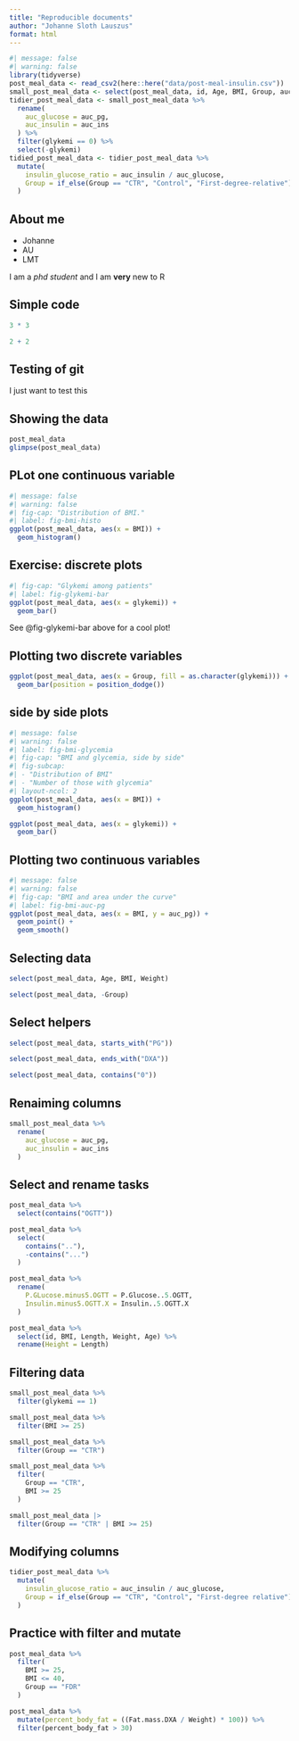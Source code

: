 ```yaml
---
title: "Reproducible documents"
author: "Johanne Sloth Lauszus"
format: html
---
```


```r
#| message: false
#| warning: false
library(tidyverse)
post_meal_data <- read_csv2(here::here("data/post-meal-insulin.csv"))
small_post_meal_data <- select(post_meal_data, id, Age, BMI, Group, auc_pg, auc_ins, glykemi)
tidier_post_meal_data <- small_post_meal_data %>%
  rename(
    auc_glucose = auc_pg,
    auc_insulin = auc_ins
  ) %>%
  filter(glykemi == 0) %>%
  select(-glykemi)
tidied_post_meal_data <- tidier_post_meal_data %>%
  mutate(
    insulin_glucose_ratio = auc_insulin / auc_glucose,
    Group = if_else(Group == "CTR", "Control", "First-degree-relative")
  )
```
## About me
- Johanne
- AU
- LMT

I am a *phd student* and I am **very** new to R

## Simple code

```r
3 * 3
```

```r
2 + 2
```

## Testing of git
I just want to test this 

## Showing the data
```r
post_meal_data
glimpse(post_meal_data)
```
## PLot one continuous variable

```r
#| message: false
#| warning: false
#| fig-cap: "Distribution of BMI."
#| label: fig-bmi-histo
ggplot(post_meal_data, aes(x = BMI)) +
  geom_histogram()
```
## Exercise: discrete plots
```r
#| fig-cap: "Glykemi among patients"
#| label: fig-glykemi-bar
ggplot(post_meal_data, aes(x = glykemi)) +
  geom_bar()
```
See @fig-glykemi-bar above for a cool plot!

## Plotting two discrete variables

```r
ggplot(post_meal_data, aes(x = Group, fill = as.character(glykemi))) +
  geom_bar(position = position_dodge())
```
## side by side plots
```r
#| message: false
#| warning: false
#| label: fig-bmi-glycemia
#| fig-cap: "BMI and glycemia, side by side"
#| fig-subcap:
#| - "Distribution of BMI"
#| - "Number of those with glycemia"
#| layout-ncol: 2
ggplot(post_meal_data, aes(x = BMI)) +
  geom_histogram()

ggplot(post_meal_data, aes(x = glykemi)) +
  geom_bar()
```

## Plotting two continuous variables
```r
#| message: false
#| warning: false
#| fig-cap: "BMI and area under the curve"
#| label: fig-bmi-auc-pg
ggplot(post_meal_data, aes(x = BMI, y = auc_pg)) +
  geom_point() +
  geom_smooth()
```
## Selecting data
```r
select(post_meal_data, Age, BMI, Weight)
```
```r
select(post_meal_data, -Group)
```
## Select helpers
```r
select(post_meal_data, starts_with("PG"))
```
```r
select(post_meal_data, ends_with("DXA"))
```
```r
select(post_meal_data, contains("0"))
```
## Renaiming columns
```r
small_post_meal_data %>%
  rename(
    auc_glucose = auc_pg,
    auc_insulin = auc_ins
  )
```
## Select and rename tasks
```r
post_meal_data %>%
  select(contains("OGTT"))
```
```r
post_meal_data %>%
  select(
    contains(".."),
    -contains("...")
  )
```

```r
post_meal_data %>%
  rename(
    P.GLucose.minus5.OGTT = P.Glucose..5.OGTT,
    Insulin.minus5.OGTT.X = Insulin..5.OGTT.X
  )
```
```r
post_meal_data %>%
  select(id, BMI, Length, Weight, Age) %>%
  rename(Height = Length)
```
## Filtering data
```r
small_post_meal_data %>%
  filter(glykemi == 1)
```
```r
small_post_meal_data %>%
  filter(BMI >= 25)
```

```r
small_post_meal_data %>%
  filter(Group == "CTR")
```
```r
small_post_meal_data %>%
  filter(
    Group == "CTR",
    BMI >= 25
  )
```
```r
small_post_meal_data |>
  filter(Group == "CTR" | BMI >= 25)
```
## Modifying columns
```r
tidier_post_meal_data %>%
  mutate(
    insulin_glucose_ratio = auc_insulin / auc_glucose,
    Group = if_else(Group == "CTR", "Control", "First-degree relative")
  )
```
## Practice with filter and mutate
```r
post_meal_data %>%
  filter(
    BMI >= 25,
    BMI <= 40,
    Group == "FDR"
  )
```
```r
post_meal_data %>%
  mutate(percent_body_fat = ((Fat.mass.DXA / Weight) * 100)) %>%
  filter(percent_body_fat > 30)
```

